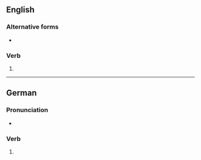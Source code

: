 ==English==

===Alternative forms===
* {{l|en|bring'st}} {{qualifier|obsolete}}

===Verb===
{{head|en|verb form}}

# {{en-archaic second-person singular of|bring}}

----

==German==

===Pronunciation===
* {{audio|de|De-bringest.ogg|Audio}}

===Verb===
{{head|de|verb form}}

# {{verb form of|de|bringen||2|s|sub|I}}